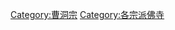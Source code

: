 {{Commonscat|Sōtō school temples}}
{{CategoryTOC}}

[[Category:曹洞宗|Category:曹洞宗]]
[[Category:各宗派佛寺|Category:各宗派佛寺]]